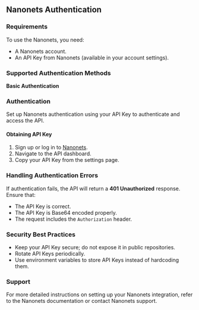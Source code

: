 ## Nanonets Authentication

### Requirements
To use the Nanonets, you need:

- A Nanonets account.
- An API Key from Nanonets (available in your account settings).

### Supported Authentication Methods
**Basic Authentication**

### Authentication
Set up Nanonets authentication using your API Key to authenticate and access the API.

#### Obtaining API Key
1. Sign up or log in to <a href="https://app.nanonets.com/">Nanonets</a>.
2. Navigate to the API dashboard.
3. Copy your API Key from the settings page.

### Handling Authentication Errors
If authentication fails, the API will return a **401 Unauthorized** response. Ensure that:

- The API Key is correct.
- The API Key is Base64 encoded properly.
- The request includes the `Authorization` header.

### Security Best Practices
- Keep your API Key secure; do not expose it in public repositories.
- Rotate API Keys periodically.
- Use environment variables to store API Keys instead of hardcoding them.

### Support
For more detailed instructions on setting up your Nanonets integration, refer to the Nanonets documentation or contact Nanonets support.